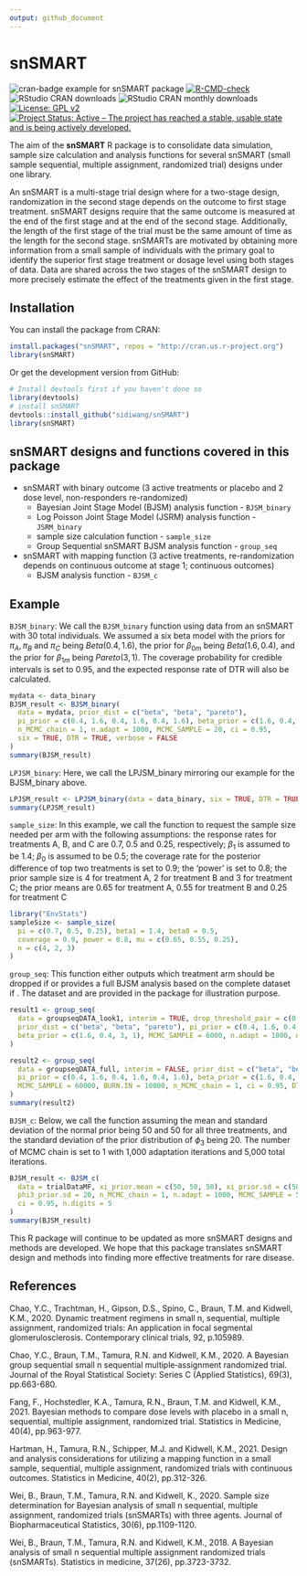 ```yaml
---
output: github_document
---
```


# snSMART
<!-- badges: start -->
![cran-badge example for snSMART package](http://www.r-pkg.org/badges/version/snSMART)
[![R-CMD-check](https://github.com/sidiwang/snSMART/actions/workflows/R-CMD-check.yaml/badge.svg)](https://github.com/sidiwang/snSMART/actions/workflows/R-CMD-check.yaml)
![RStudio CRAN downloads](http://cranlogs.r-pkg.org/badges/grand-total/snSMART)
![RStudio CRAN monthly downloads](http://cranlogs.r-pkg.org/badges/snSMART)
[![License: GPL v2](https://img.shields.io/badge/License-GPL_v2-blue.svg)](https://www.gnu.org/licenses/old-licenses/gpl-2.0.en.html)
[![Project Status: Active – The project has reached a stable, usable state and is being actively developed.](https://www.repostatus.org/badges/latest/active.svg)](https://www.repostatus.org/)
<!-- badges: end -->


The aim of the **snSMART** R package is to consolidate data simulation, sample size calculation and analysis functions for several snSMART (small sample sequential, multiple assignment, randomized trial) designs under one library.

An snSMART is a multi-stage trial design where for a two-stage design, randomization  in  the  second  stage  depends  on  the  outcome  to  first  stage  treatment. snSMART  designs  require  that  the  same  outcome  is measured at the end of the first stage and at the end of the second stage. Additionally, the length of the first stage of the trial must be the same amount of time as the length for the second stage. snSMARTs are motivated by obtaining more information from a small sample of individuals with the primary goal to identify the superior first stage treatment or dosage level using both stages of data.  Data are shared across the two stages of the snSMART design to more precisely estimate the effect of the treatments given in the first stage.

## Installation

You can install the package from CRAN:
```r
install.packages("snSMART", repos = "http://cran.us.r-project.org")
library(snSMART)
```
Or get the development version from GitHub:
```r
# Install devtools first if you haven't done so
library(devtools)
# install snSMART
devtools::install_github("sidiwang/snSMART")
library(snSMART)
```


## snSMART designs and functions covered in this package

* snSMART with binary outcome (3 active treatments or placebo and 2 dose level, non-responders re-randomized)
  +   Bayesian Joint Stage Model (BJSM) analysis function - `BJSM_binary`
  +   Log Poisson Joint Stage Model (JSRM) analysis function - `JSRM_binary`
  +   sample size calculation function - `sample_size`
  +   Group Sequential snSMART BJSM analysis function - `group_seq`
* snSMART with mapping function (3 active treatments, re-randomization depends on continuous outcome at stage 1; continuous outcomes)
  +   BJSM analysis function - `BJSM_c`
  
## Example 
`BJSM_binary`:
We call the `BJSM_binary` function using data from an snSMART with 30 total individuals. We assumed a six beta model with the priors for $\pi_A, \pi_B$ and $\pi_C$ being $Beta(0.4, 1.6)$, the prior for $\beta_{0m}$ being $Beta(1.6, 0.4)$, and the prior for $\beta_{1m}$ being $Pareto(3, 1)$. The coverage probability for credible intervals is set to 0.95, and the expected response rate of DTR will also be calculated. 
```r
mydata <- data_binary
BJSM_result <- BJSM_binary(
  data = mydata, prior_dist = c("beta", "beta", "pareto"),
  pi_prior = c(0.4, 1.6, 0.4, 1.6, 0.4, 1.6), beta_prior = c(1.6, 0.4, 3, 1),
  n_MCMC_chain = 1, n.adapt = 1000, MCMC_SAMPLE = 20, ci = 0.95,
  six = TRUE, DTR = TRUE, verbose = FALSE
)
summary(BJSM_result)
```
`LPJSM_binary`:
Here, we call the LPJSM_binary mirroring our example for the BJSM_binary above.
```r
LPJSM_result <- LPJSM_binary(data = data_binary, six = TRUE, DTR = TRUE)
summary(LPJSM_result)
```
`sample_size`:
In this example, we call the function to request the sample size needed per arm with the following assumptions: the response rates for treatments A, B, and C are 0.7, 0.5 and 0.25, respectively; $\beta_1$ is assumed to be 1.4; $\beta_0$ is assumed to be 0.5; the coverage rate for the posterior difference of top two treatments is set to 0.9; the ‘power’ is set to 0.8; the prior sample size is 4 for treatment A, 2 for treatment B and 3 for treatment C; the prior means are 0.65 for treatment A, 0.55 for treatment B and 0.25 for treatment C
```r
library("EnvStats")
sampleSize <- sample_size(
  pi = c(0.7, 0.5, 0.25), beta1 = 1.4, beta0 = 0.5,
  coverage = 0.9, power = 0.8, mu = c(0.65, 0.55, 0.25),
  n = c(4, 2, 3)
)
```
`group_seq`:
This function either outputs which treatment arm should be dropped if \code{interim = TRUE} or provides a full BJSM analysis based on the complete dataset if \code{interim = FALSE}. The dataset \code{groupseqDATA\_look1} and \code{groupseqDATA\_full} are provided in the \pkg{snSMART} package for illustration purpose. 
```r
result1 <- group_seq(
  data = groupseqDATA_look1, interim = TRUE, drop_threshold_pair = c(0.5, 0.4),
  prior_dist = c("beta", "beta", "pareto"), pi_prior = c(0.4, 1.6, 0.4, 1.6, 0.4, 1.6),
  beta_prior = c(1.6, 0.4, 3, 1), MCMC_SAMPLE = 6000, n.adapt = 1000, n_MCMC_chain = 1
)
```

```r
result2 <- group_seq(
  data = groupseqDATA_full, interim = FALSE, prior_dist = c("beta", "beta", "pareto"),
  pi_prior = c(0.4, 1.6, 0.4, 1.6, 0.4, 1.6), beta_prior = c(1.6, 0.4, 3, 1),
  MCMC_SAMPLE = 60000, BURN.IN = 10000, n_MCMC_chain = 1, ci = 0.95, DTR = TRUE
)
summary(result2)
```
`BJSM_c`:
Below, we call the function assuming the mean and standard deviation of the normal prior being 50 and 50 for all three treatments, and the standard deviation of the prior distribution of $\phi_3$ being 20. The number of MCMC chain is set to 1 with 1,000 adaptation iterations and 5,000 total iterations. 
```r
BJSM_result <- BJSM_c(
  data = trialDataMF, xi_prior.mean = c(50, 50, 50), xi_prior.sd = c(50, 50, 50),
  phi3_prior.sd = 20, n_MCMC_chain = 1, n.adapt = 1000, MCMC_SAMPLE = 5000,
  ci = 0.95, n.digits = 5
)
summary(BJSM_result)
```
This R package will continue to be updated as more snSMART designs and methods are developed. We hope that this package translates snSMART design and methods into finding more effective treatments for rare disease.

## References

Chao, Y.C., Trachtman, H., Gipson, D.S., Spino, C., Braun, T.M. and Kidwell, K.M., 2020. Dynamic treatment regimens in small n, sequential, multiple assignment, randomized trials: An application in focal segmental glomerulosclerosis. Contemporary clinical trials, 92, p.105989.

Chao, Y.C., Braun, T.M., Tamura, R.N. and Kidwell, K.M., 2020. A Bayesian group sequential small n sequential multiple‐assignment randomized trial. Journal of the Royal Statistical Society: Series C (Applied Statistics), 69(3), pp.663-680.

Fang, F., Hochstedler, K.A., Tamura, R.N., Braun, T.M. and Kidwell, K.M., 2021. Bayesian methods to compare dose levels with placebo in a small n, sequential, multiple assignment, randomized trial. Statistics in Medicine, 40(4), pp.963-977.

Hartman, H., Tamura, R.N., Schipper, M.J. and Kidwell, K.M., 2021. Design and analysis considerations for utilizing a mapping function in a small sample, sequential, multiple assignment, randomized trials with continuous outcomes. Statistics in Medicine, 40(2), pp.312-326.

Wei, B., Braun, T.M., Tamura, R.N. and Kidwell, K., 2020. Sample size determination for Bayesian analysis of small n sequential, multiple assignment, randomized trials (snSMARTs) with three agents. Journal of Biopharmaceutical Statistics, 30(6), pp.1109-1120.

Wei, B., Braun, T.M., Tamura, R.N. and Kidwell, K.M., 2018. A Bayesian analysis of small n sequential multiple assignment randomized trials (snSMARTs). Statistics in medicine, 37(26), pp.3723-3732.
